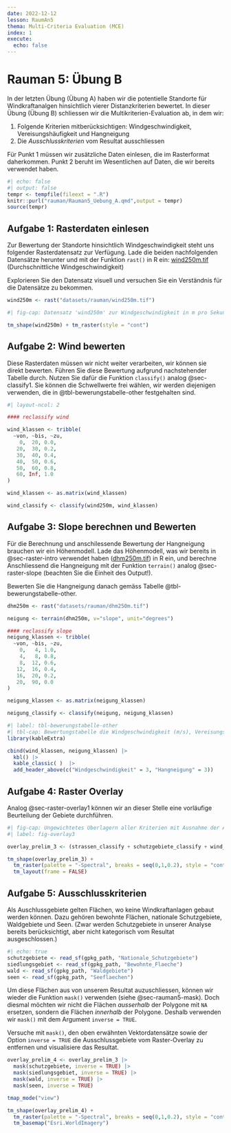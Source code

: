 ```yaml
---
date: 2022-12-12
lesson: RaumAn5
thema: Multi-Criteria Evaluation (MCE)
index: 1
execute: 
  echo: false
---
```


# Rauman 5: Übung B

In der letzten Übung (Übung A) haben wir die potentielle Standorte für Windkraftanalgen hinsichtlich vierer Distanzkriterien bewertet. In dieser Übung (Übung B) schliessen wir die Multikriterien-Evaluation ab, in dem wir:

1. Folgende Kriterien mitberücksichtigen: Windgeschwindigkeit, Vereisungshäufigkeit und Hangneigung
2. Die *Ausschlusskriterien* vom Resultat ausschliessen

Für Punkt 1 müssen wir zusätzliche Daten einlesen, die im Rasterformat daherkommen. Punkt 2 beruht im Wesentlichen auf Daten, die wir bereits verwendet haben.

```r
#| echo: false
#| output: false
tempr <- tempfile(fileext = ".R")
knitr::purl("rauman/Rauman5_Uebung_A.qmd",output = tempr)
source(tempr)
```

<!--
3. Je höher die Windgeschwindigkeit ist
4. Je geringer die Vereisungshäufigkeit ist
5. Je geringer die Hangneigung ist
-->

## Aufgabe 1: Rasterdaten einlesen

Zur Bewertung der Standorte hinsichtlich Windgeschwindigkeit steht uns folgender Rasterdatensatz zur Verfügung. Lade die beiden nachfolgenden Datensätze herunter und mit der Funktion `rast()` in R ein: [wind250m.tif](https://moodle.zhaw.ch/mod/resource/view.php?id=602297) (Durchschnittliche Windgeschwindigkeit)

Explorieren Sie den Datensatz visuell und versuchen Sie ein Verständnis für die Datensätze zu bekommen. 

```r
wind250m <- rast("datasets/rauman/wind250m.tif")
```

```r
#| fig-cap: Datensatz 'wind250m' zur Windgeschwindigkeit in m pro Sekunde

tm_shape(wind250m) + tm_raster(style = "cont") 
```

## Aufgabe 2: Wind bewerten

Diese Rasterdaten müssen wir nicht weiter verarbeiten, wir können sie direkt bewerten. Führen Sie diese Bewertung aufgrund nachstehender Tabelle durch. Nutzen Sie dafür die Funktion `classify()` analog @sec-classify1. Sie können die Schwellwerte frei wählen, wir werden diejenigen verwenden, die in @tbl-bewerungstabelle-other festgehalten sind.


```r
#| layout-ncol: 2

#### reclassify wind

wind_klassen <- tribble(
  ~von, ~bis, ~zu,
    0,  20, 0.0,
   20,  30, 0.2,
   30,  40, 0.4,
   40,  50, 0.6,
   50,  60, 0.8,
   60, Inf, 1.0
) 

wind_klassen <- as.matrix(wind_klassen)
```


```r
wind_classify <- classify(wind250m, wind_klassen)
```

## Aufgabe 3: Slope berechnen und Bewerten

Für die Berechnung und anschilessende Bewertung der Hangneigung brauchen wir ein Höhenmodell. Lade das Höhenmodell, was wir bereits in @sec-raster-intro verwendet haben ([dhm250m.tif](https://moodle.zhaw.ch/mod/resource/view.php?id=694260)) in R ein, und berechne Anschliessend die Hangneigung mit der Funktion `terrain()` analog @sec-raster-slope (beachten Sie die Einheit des Output!). 

Bewerten Sie die Hangneigung danach gemäss Tabelle @tbl-bewerungstabelle-other. 

```r
dhm250m <- rast("datasets/rauman/dhm250m.tif")

neigung <- terrain(dhm250m, v="slope", unit="degrees")

#### reclassify slope
neigung_klassen <- tribble(
  ~von, ~bis, ~zu,
    0,   4, 1.0,
    4,   8, 0.8,
    8,  12, 0.6,
   12,  16, 0.4,
   16,  20, 0.2,
   20,  90, 0.0
) 

neigung_klassen <- as.matrix(neigung_klassen)

neigung_classify <- classify(neigung, neigung_klassen)
```


<div class="mce-table">

```r
#| label: tbl-bewerungstabelle-other
#| tbl-cap: Bewertungstabelle die Windgeschwindigkeit (m/s), Vereisungshäufigkeit (Tage/Jahr) und Hangneigung (Grad)
library(kableExtra)

cbind(wind_klassen, neigung_klassen) |>
  kbl() |>
  kable_classic( )  |>
  add_header_above(c("Windgeschwindigkeit" = 3, "Hangneigung" = 3))
```

</div>

## Aufgabe 4: Raster Overlay {#sec-raster-overlay2}

Analog @sec-raster-overlay1 können wir an dieser Stelle eine vorläufige Beurteilung der Gebiete durchführen.

```r
#| fig-cap: Ungewichtetes Überlagern aller Kriterien mit Ausnahme der Ausschlussgebiete
#| label: fig-overlay3

overlay_prelim_3 <- (strassen_classify + schutzgebiete_classify + wind_classify + neigung_classify)/4

tm_shape(overlay_prelim_3) + 
  tm_raster(palette = "-Spectral", breaks = seq(0,1,0.2), style = "cont", title = "Eignung") +
  tm_layout(frame = FALSE)
```

## Aufgabe 5: Ausschlusskriterien 

Als Auschlussgebiete gelten Flächen, wo keine Windkraftanlagen gebaut werden können. Dazu gehören bewohnte Flächen, nationale Schutzgebiete, Waldgebiete und Seen. (Zwar werden Schutzgebiete in unserer Analyse bereits berücksichtigt, aber nicht kategorisch vom Resultat ausgeschlossen.)

```r
#| echo: true
schutzgebiete <- read_sf(gpkg_path, "Nationale_Schutzgebiete")
siedlungsgebiet <- read_sf(gpkg_path, "Bewohnte_Flaeche")
wald <- read_sf(gpkg_path, "Waldgebiete")
seen <- read_sf(gpkg_path, "Seeflaechen")
```


Um diese Flächen aus von unserem Resultat auzuschliessen, können wir wieder die Funktion `mask()` verwenden (siehe @sec-rauman5-mask). Doch diesmal möchten wir nicht die Flächen *ausserhalb* der Polygone mit `NA` ersetzen, sondern die Flächen *innerhalb* der Polygone. Deshalb verwenden wir `mask()` mit dem Argument `inverse = TRUE`.

Versuche mit `mask()`, den oben erwähnten Vektordatensätze sowie der Option `inverse = TRUE` die Ausschlussgebiete vom Raster-Overlay zu entfernen und visualisiere das Resultat.
```r
overlay_prelim_4 <- overlay_prelim_3 |>
  mask(schutzgebiete, inverse = TRUE) |>
  mask(siedlungsgebiet, inverse = TRUE) |>
  mask(wald, inverse = TRUE) |>
  mask(seen, inverse = TRUE)

tmap_mode("view")

tm_shape(overlay_prelim_4) +
  tm_raster(palette = "-Spectral", breaks = seq(0,1,0.2), style = "cont",alpha = 0.6) +
  tm_basemap("Esri.WorldImagery")
```
